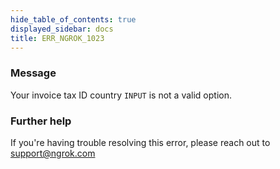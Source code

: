 ```yaml
---
hide_table_of_contents: true
displayed_sidebar: docs
title: ERR_NGROK_1023
---
```


### Message

Your invoice tax ID country `INPUT` is not a valid option.

### Further help

If you're having trouble resolving this error, please reach out to [support@ngrok.com](mailto:support@ngrok.com?subject=Help%20with%20ERR_NGROK_1023)
